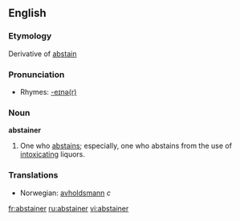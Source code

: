 ==English==

===Etymology===
Derivative of [[abstain]]

===Pronunciation===
*Rhymes: [[Rhymes:English:-eɪnə(r)|-eɪnə(r)]]

===Noun===
'''abstainer'''

#One who [[abstains]]; especially, one who abstains from the use of [[intoxicating]] liquors.
===Translations===
*Norwegian: [[avholdsmann]] ''c''

[[fr:abstainer]]
[[ru:abstainer]]
[[vi:abstainer]]
